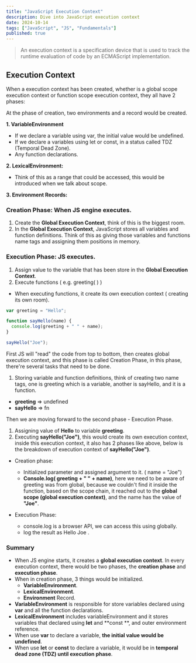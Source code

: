 ```yaml
---
title: "JavaScript Execution Context"
description: Dive into JavaScript execution context
date: 2024-10-14
tags: ["JavaScript", "JS", "Fundamentals"]
published: true
---
```


> An execution context is a specification device that is used to track the runtime evaluation of code by an ECMAScript implementation.

## Execution Context

When a execution context has been created, whether is a global scope execution context or function scope execution context, they all have 2 phases:

At the phase of creation, two environments and a record would be created.

**1. VariableEnvironment**

- If we declare a variable using var, the initial value would be undefined.
- If we declare a variables using let or const, in a status called TDZ (Temporal Dead Zone).
- Any function declarations.

**2. LexicalEnvironment:**

- Think of this as a range that could be accessed, this would be introduced when we talk about scope.

**3. Environment Records:**

### Creation Phase: When JS engine executes.

1. Create the **Global Execution Context**, think of this is the biggest room.
2. In the **Global Execution Context**, JavaScript stores all variables and function definitions. Think of this as giving those variables and functions name tags and assigning them positions in memory.

### Execution Phase: JS executes.

1. Assign value to the variable that has been store in the **Global Execution Context**.
2. Execute functions ( e.g. greeting( ) )

- When executing functions, it create its own execution context ( creating its own room).

```js
var greeting = "Hello";

function sayHello(name) {
  console.log(greeting + " " + name);
}

sayHello("Joe");
```

First JS will "read" the code from top to bottom, then creates global execution context, and this phase is called Creation Phase, in this phase, there're several tasks that need to be done.

1. Storing variable and function definitions, think of creating two name tags, one is greeting which is a variable, another is sayHello, and it is a function.

- **greeting** => undefined
- **sayHello** => fn

Then we are moving forward to the second phase - Execution Phase.

1. Assigning value of **Hello** to variable **greeting**.
2. Executing **sayHello("Joe")**, this would create its own execution context, inside this execution context, it also has 2 phases like above, below is the breakdown of execution context of **sayHello("Joe")**.

- Creation phase:

  - Initialized parameter and assigned argument to it. ( name = "Joe")
  - **Console.log( greeting + " " + name)**, here we need to be aware of greeting was from global, because we couldn't find it inside the function, based on the scope chain, it reached out to the **global scope (global execution context)**, and the name has the value of **"Joe"**.

- Execution Phase:
  - console.log is a browser API, we can access this using globally.
  - log the result as Hello Joe .

### Summary

- When JS engine starts, it creates a **global execution context**.
  In every execution context, there would be two phases, the **creation phase** and **execution phase**.
- When in creation phase, 3 things would be initialized.
  - **VariableEnvironment**.
  - **LexicalEnvironment**.
  - **Environment** Record.
- **VariableEnvironment** is responsible for store variables declared using **var** and all the function declarations.
- **LexicalEnvironment** includes variableEnvironment and it stores variables that declared using **let** and **const **, and outer environment reference.
- When use **var** to declare a variable, **the initial value would be undefined**.
- When use **let** or **const** to declare a variable, it would be in **temporal dead zone (TDZ) until execution phase**.
